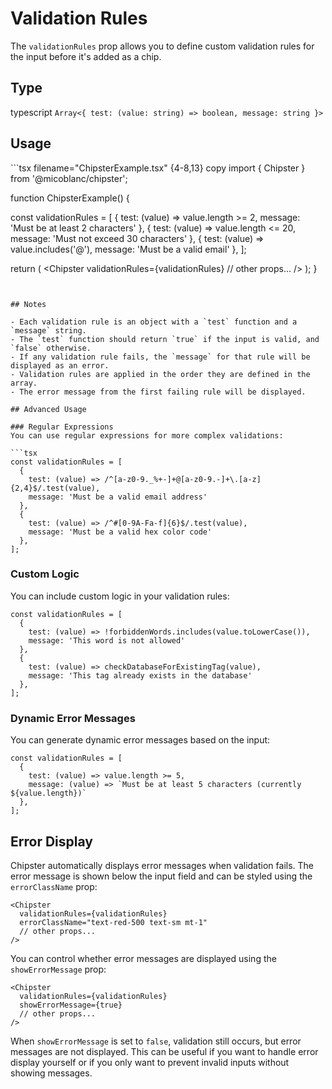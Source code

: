 
# Validation Rules

The `validationRules` prop allows you to define custom validation rules for the input before it's added as a chip.

## Type
typescript
`Array<{ test: (value: string) => boolean, message: string }>`

## Usage
<ChipsterExample />
```tsx filename="ChipsterExample.tsx" {4-8,13} copy
import { Chipster } from '@micoblanc/chipster';

function ChipsterExample() {

  const validationRules = [
    { test: (value) => value.length >= 2, message: 'Must be at least 2 characters' },
    { test: (value) => value.length <= 20, message: 'Must not exceed 30 characters' },
    { test: (value) => value.includes('@'), message: 'Must be a valid email' },
  ];

  return (
    <Chipster
      validationRules={validationRules}
      // other props...
    />
  );
}
```


## Notes

- Each validation rule is an object with a `test` function and a `message` string.
- The `test` function should return `true` if the input is valid, and `false` otherwise.
- If any validation rule fails, the `message` for that rule will be displayed as an error.
- Validation rules are applied in the order they are defined in the array.
- The error message from the first failing rule will be displayed.

## Advanced Usage

### Regular Expressions
You can use regular expressions for more complex validations:

```tsx
const validationRules = [
  { 
    test: (value) => /^[a-z0-9._%+-]+@[a-z0-9.-]+\.[a-z]{2,4}$/.test(value), 
    message: 'Must be a valid email address' 
  },
  { 
    test: (value) => /^#[0-9A-Fa-f]{6}$/.test(value), 
    message: 'Must be a valid hex color code' 
  },
];
```

### Custom Logic
You can include custom logic in your validation rules:

```tsx
const validationRules = [
  { 
    test: (value) => !forbiddenWords.includes(value.toLowerCase()), 
    message: 'This word is not allowed' 
  },
  { 
    test: (value) => checkDatabaseForExistingTag(value), 
    message: 'This tag already exists in the database' 
  },
];
```

### Dynamic Error Messages
You can generate dynamic error messages based on the input:

```tsx
const validationRules = [
  { 
    test: (value) => value.length >= 5, 
    message: (value) => `Must be at least 5 characters (currently ${value.length})` 
  },
];
```

## Error Display

Chipster automatically displays error messages when validation fails. The error message is shown below the input field and can be styled using the `errorClassName` prop:

```tsx
<Chipster
  validationRules={validationRules}
  errorClassName="text-red-500 text-sm mt-1"
  // other props...
/>
```

You can control whether error messages are displayed using the `showErrorMessage` prop:

```tsx
<Chipster
  validationRules={validationRules}
  showErrorMessage={true}
  // other props...
/>
```

When `showErrorMessage` is set to `false`, validation still occurs, but error messages are not displayed. This can be useful if you want to handle error display yourself or if you only want to prevent invalid inputs without showing messages.